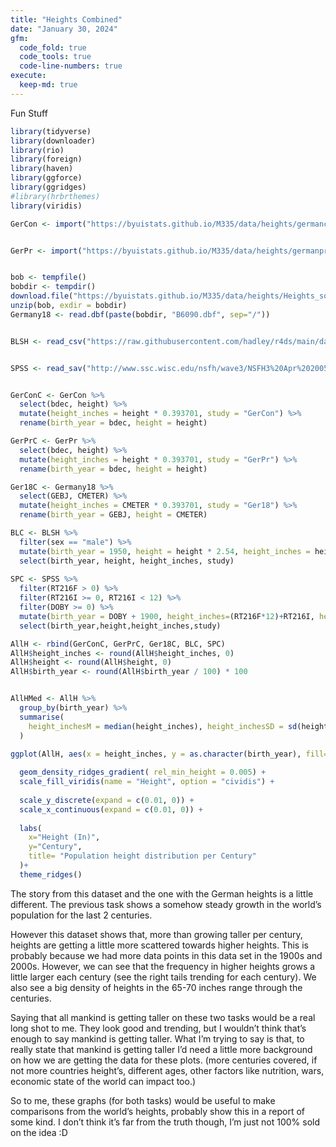 ```yaml
---
title: "Heights Combined"
date: "January 30, 2024"
gfm:
  code_fold: true
  code_tools: true
  code-line-numbers: true
execute:
  keep-md: true
---
```


Fun Stuff

```r
library(tidyverse)
library(downloader)
library(rio)
library(foreign)
library(haven)
library(ggforce)
library(ggridges)
#library(hrbrthemes)
library(viridis)

GerCon <- import("https://byuistats.github.io/M335/data/heights/germanconscr.dta")


GerPr <- import("https://byuistats.github.io/M335/data/heights/germanprison.dta")


bob <- tempfile()
bobdir <- tempdir()
download.file("https://byuistats.github.io/M335/data/heights/Heights_south-east.zip", destfile = bob, mode = "wb")
unzip(bob, exdir = bobdir)
Germany18 <- read.dbf(paste(bobdir, "B6090.dbf", sep="/"))


BLSH <- read_csv("https://raw.githubusercontent.com/hadley/r4ds/main/data/heights.csv")


SPSS <- read_sav("http://www.ssc.wisc.edu/nsfh/wave3/NSFH3%20Apr%202005%20release/main05022005.sav")


GerConC <- GerCon %>%
  select(bdec, height) %>%
  mutate(height_inches = height * 0.393701, study = "GerCon") %>% 
  rename(birth_year = bdec, height = height)

GerPrC <- GerPr %>%
  select(bdec, height) %>%
  mutate(height_inches = height * 0.393701, study = "GerPr") %>% 
  rename(birth_year = bdec, height = height)

Ger18C <- Germany18 %>%
  select(GEBJ, CMETER) %>%
  mutate(height_inches = CMETER * 0.393701, study = "Ger18") %>% 
  rename(birth_year = GEBJ, height = CMETER)

BLC <- BLSH %>% 
  filter(sex == "male") %>% 
  mutate(birth_year = 1950, height = height * 2.54, height_inches = height / 2.54, study = "BLSH") %>%
  select(birth_year, height, height_inches, study)
  
SPC <- SPSS %>% 
  filter(RT216F > 0) %>% 
  filter(RT216I >= 0, RT216I < 12) %>% 
  filter(DOBY >= 0) %>% 
  mutate(birth_year = DOBY + 1900, height_inches=(RT216F*12)+RT216I, height = height_inches*2.54, study = "WNS") %>%
  select(birth_year,height,height_inches,study)

AllH <- rbind(GerConC, GerPrC, Ger18C, BLC, SPC)
AllH$height_inches <- round(AllH$height_inches, 0)
AllH$height <- round(AllH$height, 0)
AllH$birth_year <- round(AllH$birth_year / 100) * 100


AllHMed <- AllH %>% 
  group_by(birth_year) %>% 
  summarise(
    height_inchesM = median(height_inches), height_inchesSD = sd(height_inches)
  )

ggplot(AllH, aes(x = height_inches, y = as.character(birth_year), fill= ..x..)) +
  
  geom_density_ridges_gradient( rel_min_height = 0.005) +
  scale_fill_viridis(name = "Height", option = "cividis") +
  
  scale_y_discrete(expand = c(0.01, 0)) +
  scale_x_continuous(expand = c(0.01, 0)) +
  
  labs(
    x="Height (In)",
    y="Century",
    title= "Population height distribution per Century"
  )+
  theme_ridges()
```


The story from this dataset and the one with the German heights is a little different. The previous task shows a somehow steady growth in the world's population for the last 2 centuries.

However this dataset shows that, more than growing taller per century, heights are getting a little more scattered towards higher heights. This is probably because we had more data points in this data set in the 1900s and 2000s. However, we can see that the frequency in higher heights grows a little larger each century (see the right tails trending for each century). We also see a big density of heights in the 65-70 inches range through the centuries.

Saying that all mankind is getting taller on these two tasks would be a real long shot to me. They look good and trending, but I wouldn't think that's enough to say mankind is getting taller. What I'm trying to say is that, to really state that mankind is getting taller I'd need a little more background on how we are getting the data for these plots. (more centuries covered, if not more countries height's, different ages, other factors like nutrition, wars, economic state of the world can impact too.)

So to me, these graphs (for both tasks) would be useful to make comparisons from the world's heights, probably show this in a report of some kind. I don't think it's far from the truth though, I'm just not 100% sold on the idea :D 